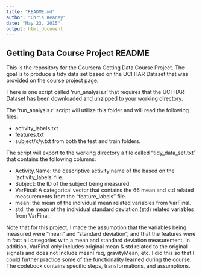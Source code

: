 ```yaml
---
title: "README.md"
author: "Chris Keaney"
date: "May 23, 2015"
output: html_document
---
```


## Getting Data Course Project README

This is the repository for the Coursera Getting Data Course Project.  The goal is to 
produce a tidy data set based on the UCI HAR Dataset that was provided on the course
project page.

There is one script called 'run_analysis.r' that requires that the UCI HAR Dataset has been
downloaded and unzipped to your working directory.

The 'run_analysis.r' script will utilize this folder and will read the following files:

* activity_labels.txt
* features.txt
* subject/x/y.txt from both the test and train folders.

The script will export to the working directory a file called "tidy_data_set.txt" that contains 
the following columns:

* Activity.Name:  the descriptive activity name of the based on the 'activity_labels' file.
* Subject:  the ID of the subject being measured.
* VarFinal:  A categorical vector that contains the 66 mean and std related measurements from
the "feature_labels" file.
* mean:  the mean of the individual mean related variables from VarFinal.
* std:  the mean of the individual standard deviation (std) related variables from VarFinal.

Note that for this project, I made the assumption that the variables being measured were
"mean" and "standard deviation", and that the features were in fact all categories with a mean and standard deviation measurement.  In addition, VarFinal only includes original mean & std related to the original signals and does not include meanFreq, gravityMean, etc.  I did this so that I could further practice some of the functionality learned during the course.  The codebook contains specific steps, transformations, and assumptions.

